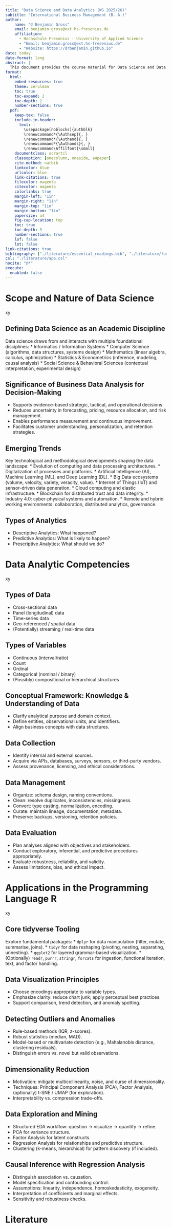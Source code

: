 ```yaml
---
title: "Data Science and Data Analytics (WS 2025/26)"
subtitle: "International Business Management (B. A.)"
author: 
    name: "© Benjamin Gross"
    email: benjamin.gross@ext.hs-fresenius.de
    affiliation: 
      - Hochschule Fresenius - University of Applied Science
      - "Email: benjamin.gross@ext.hs-fresenius.de"
      - "Website: https://drbenjamin.github.io"
date: today
date-format: long
abstract: |
  This document provides the course material for Data Science and Data Analytics (B. A. – International Business Management). Upon successful completion of the course, students will be able to: recognize important technological and methodological advancements in data science and distinguish between descriptive, predictive, and prescriptive analytics; demonstrate proficiency in classifying data and variables, collecting and managing data, and conducting comprehensive data evaluations; utilize R for effective data manipulation, cleaning, visualization, outlier detection, and dimensionality reduction; conduct sophisticated data exploration and mining techniques (including PCA, Factor Analysis, and Regression Analysis) to discover underlying patterns and inform decision-making; analyze and interpret causal relationships in data using regression analysis; evaluate and organize the implementation of a data analysis project in a business environment; and communicate the results and effects of a data analysis project in a structured way.
format:
  html: 
    embed-resources: true
    theme: cerulean
    toc: true
    toc-expand: 2
    toc-depth: 2
    number-sections: true
  pdf:
    keep-tex: false
    include-in-header:
      text: |
        \usepackage[noblocks]{authblk}
        \renewcommand*{\Authsep}{, }
        \renewcommand*{\Authand}{, }
        \renewcommand*{\Authands}{, }
        \renewcommand\Affilfont{\small}
    documentclass: scrartcl
    classoption: [onecolumn, oneside, a4paper]
    cite-method: natbib
    linkcolor: blue
    urlcolor: blue
    link-citations: true
    filecolor: magenta
    citecolor: magenta
    colorlinks: true
    margin-left: "1in"
    margin-right: "1in"
    margin-top: "1in"
    margin-bottom: "1in" 
    papersize: a4
    fig-cap-location: top
    toc: true
    toc-depth: 5
    number-sections: true
    lof: false
    lot: false
link-citations: true
bibliography: ["./literature/essential_readings.bib", "./literature/further_readings.bib"]
csl: "./literature/apa.csl"
nocite: "@*"
execute:
  enabled: false
---
```


\clearpage


# Scope and Nature of Data Science

xy

## Defining Data Science as an Academic Discipline

Data science draws from and interacts with multiple foundational disciplines:
* Informatics / Information Systems
* Computer Science (algorithms, data structures, systems design)
* Mathematics (linear algebra, calculus, optimization)
* Statistics & Econometrics (inference, modeling, causal analysis)
* Social Science & Behavioral Sciences (contextual interpretation, experimental design)

## Significance of Business Data Analysis for Decision-Making

* Supports evidence-based strategic, tactical, and operational decisions.
* Reduces uncertainty in forecasting, pricing, resource allocation, and risk management.
* Enables performance measurement and continuous improvement.
* Facilitates customer understanding, personalization, and retention strategies.

## Emerging Trends

Key technological and methodological developments shaping the data landscape:
* Evolution of computing and data processing architectures.
* Digitalization of processes and platforms.
* Artificial Intelligence (AI), Machine Learning (ML), and Deep Learning (DL).
* Big Data ecosystems (volume, velocity, variety, veracity, value).
* Internet of Things (IoT) and sensor-driven data generation.
* Cloud computing and elastic infrastructure.
* Blockchain for distributed trust and data integrity.
* Industry 4.0: cyber-physical systems and automation.
* Remote and hybrid working environments: collaboration, distributed analytics, governance.

## Types of Analytics

* Descriptive Analytics: What happened?
* Predictive Analytics: What is likely to happen?
* Prescriptive Analytics: What should we do?

# Data Analytic Competencies

xy

## Types of Data

* Cross-sectional data
* Panel (longitudinal) data
* Time-series data
* Geo-referenced / spatial data
* (Potentially) streaming / real-time data

## Types of Variables

* Continuous (interval/ratio)
* Count
* Ordinal
* Categorical (nominal / binary)
* (Possibly) compositional or hierarchical structures

## Conceptual Framework: Knowledge & Understanding of Data

* Clarify analytical purpose and domain context.
* Define entities, observational units, and identifiers.
* Align business concepts with data structures.

## Data Collection

* Identify internal and external sources.
* Acquire via APIs, databases, surveys, sensors, or third-party vendors.
* Assess provenance, licensing, and ethical considerations.

## Data Management
* Organize: schema design, naming conventions.
* Clean: resolve duplicates, inconsistencies, missingness.
* Convert: type casting, normalization, encoding.
* Curate: maintain lineage, documentation, metadata.
* Preserve: backups, versioning, retention policies.

## Data Evaluation

* Plan analyses aligned with objectives and stakeholders.
* Conduct exploratory, inferential, and predictive procedures appropriately.
* Evaluate robustness, reliability, and validity.
* Assess limitations, bias, and ethical impact.

# Applications in the Programming Language R

xy

## Core tidyverse Tooling

Explore fundamental packages:
* `dplyr` for data manipulation (filter, mutate, summarise, joins).
* `tidyr` for data reshaping (pivoting, nesting, separating, unnesting).
* `ggplot2` for layered grammar-based visualization.
* (Optionally) `readr`, `purrr`, `stringr`, `forcats` for ingestion, functional iteration, text, and factor handling.

## Data Visualization Principles

* Choose encodings appropriate to variable types.
* Emphasize clarity: reduce chart junk; apply perceptual best practices.
* Support comparison, trend detection, and anomaly spotting.

## Detecting Outliers and Anomalies

* Rule-based methods (IQR, z-scores).
* Robust statistics (median, MAD).
* Model-based or multivariate detection (e.g., Mahalanobis distance, clustering residuals).
* Distinguish errors vs. novel but valid observations.

## Dimensionality Reduction

* Motivation: mitigate multicollinearity, noise, and curse of dimensionality.
* Techniques: Principal Component Analysis (PCA), Factor Analysis, (optionally) t-SNE / UMAP (for exploration).
* Interpretability vs. compression trade-offs.

## Data Exploration and Mining

* Structured EDA workflow: question → visualize → quantify → refine.
* PCA for variance structure.
* Factor Analysis for latent constructs.
* Regression Analysis for relationships and predictive structure.
* Clustering (k-means, hierarchical) for pattern discovery (if included).

## Causal Inference with Regression Analysis

* Distinguish association vs. causation.
* Model specification and confounding control.
* Assumptions: linearity, independence, homoskedasticity, exogeneity.
* Interpretation of coefficients and marginal effects.
* Sensitivity and robustness checks.

# Literature

::: {refs}
:::